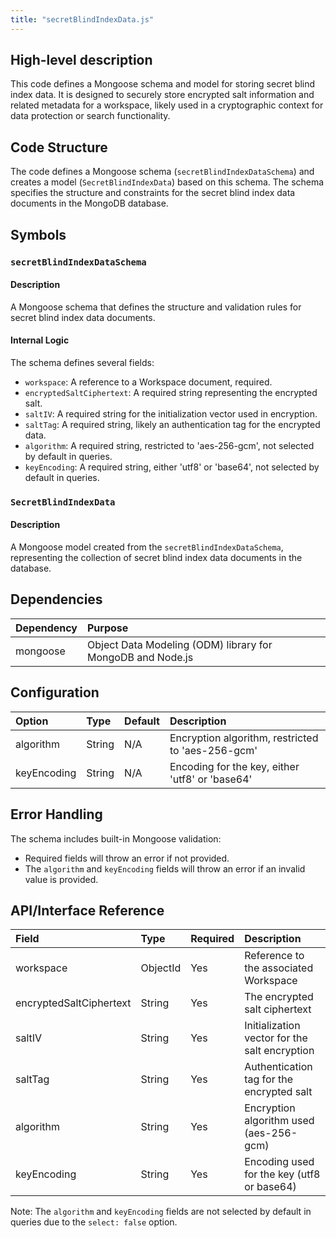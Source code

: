 ```yaml
---
title: "secretBlindIndexData.js"
---
```


## High-level description
This code defines a Mongoose schema and model for storing secret blind index data. It is designed to securely store encrypted salt information and related metadata for a workspace, likely used in a cryptographic context for data protection or search functionality.

## Code Structure
The code defines a Mongoose schema (`secretBlindIndexDataSchema`) and creates a model (`SecretBlindIndexData`) based on this schema. The schema specifies the structure and constraints for the secret blind index data documents in the MongoDB database.

## Symbols

### `secretBlindIndexDataSchema`
#### Description
A Mongoose schema that defines the structure and validation rules for secret blind index data documents.

#### Internal Logic
The schema defines several fields:
- `workspace`: A reference to a Workspace document, required.
- `encryptedSaltCiphertext`: A required string representing the encrypted salt.
- `saltIV`: A required string for the initialization vector used in encryption.
- `saltTag`: A required string, likely an authentication tag for the encrypted data.
- `algorithm`: A required string, restricted to 'aes-256-gcm', not selected by default in queries.
- `keyEncoding`: A required string, either 'utf8' or 'base64', not selected by default in queries.

### `SecretBlindIndexData`
#### Description
A Mongoose model created from the `secretBlindIndexDataSchema`, representing the collection of secret blind index data documents in the database.

## Dependencies
| Dependency | Purpose |
|:-----------|:--------|
| mongoose | Object Data Modeling (ODM) library for MongoDB and Node.js |

## Configuration
| Option | Type | Default | Description |
|:-------|:-----|:--------|:------------|
| algorithm | String | N/A | Encryption algorithm, restricted to 'aes-256-gcm' |
| keyEncoding | String | N/A | Encoding for the key, either 'utf8' or 'base64' |

## Error Handling
The schema includes built-in Mongoose validation:
- Required fields will throw an error if not provided.
- The `algorithm` and `keyEncoding` fields will throw an error if an invalid value is provided.

## API/Interface Reference
| Field | Type | Required | Description |
|:------|:-----|:---------|:------------|
| workspace | ObjectId | Yes | Reference to the associated Workspace |
| encryptedSaltCiphertext | String | Yes | The encrypted salt ciphertext |
| saltIV | String | Yes | Initialization vector for the salt encryption |
| saltTag | String | Yes | Authentication tag for the encrypted salt |
| algorithm | String | Yes | Encryption algorithm used (aes-256-gcm) |
| keyEncoding | String | Yes | Encoding used for the key (utf8 or base64) |

Note: The `algorithm` and `keyEncoding` fields are not selected by default in queries due to the `select: false` option.